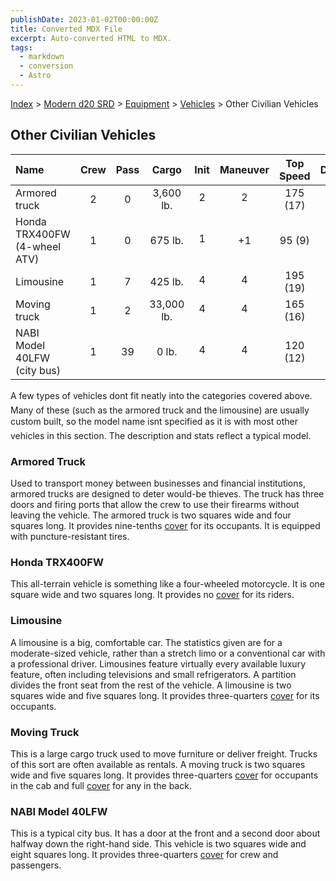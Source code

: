 ```yaml
---
publishDate: 2023-01-02T00:00:00Z
title: Converted MDX File
excerpt: Auto-converted HTML to MDX.
tags:
  - markdown
  - conversion
  - Astro
---
```






[Index](-index) > [Modern d20 SRD](modern-d20-srd-index) > [Equipment](modern-d20-srd-equipment-index) > [Vehicles](modern-d20-srd-equipment-equipment-vehicles) > Other Civilian Vehicles 




## Other Civilian Vehicles


| Name | Crew | Pass | Cargo | Init | Maneuver | Top Speed | Defense | Hardness | Hit Points | Size | Purchase DC | Restriction |
| :------ | :------: | :------: | :-------: | :------: | :----------: | :-----------: | :---------: | :----------: | :------------: | :------: | :-------------: | -------------: |
| Armored truck | 2 | 0 | 3,600 lb. | 2 | 2 | 175 (17) | 8 | 10 | 36 | H | 34 | Res (+2) |
| Honda TRX400FW (4-wheel ATV) | 1 | 0 | 675 lb. | 1 | +1 | 95 (9) | 9 | 5 | 22 | L | 23 | Lic (+1) |
| Limousine | 1 | 7 | 425 lb. | 4 | 4 | 195 (19) | 6 | 5 | 38 | G | 36 | Lic (+1) |
| Moving truck | 1 | 2 | 33,000 lb. | 4 | 4 | 165 (16) | 6 | 5 | 44 | G | 34 | Lic (+1) |
| NABI Model 40LFW (city bus) | 1 | 39 | 0 lb. | 4 | 4 | 120 (12) | 6 | 5 | 48 | G | 38 | Lic (+1) |




A few types of vehicles dont fit neatly into the categories covered above. Many of these (such as the armored truck and the limousine) are usually custom built, so the model name isnt specified as it is with most other vehicles in this section. The description and stats reflect a typical model.


### Armored Truck


Used to transport money between businesses and financial institutions, armored trucks are designed to deter would-be thieves. The truck has three doors and firing ports that allow the crew to use their firearms without leaving the vehicle. The armored truck is two squares wide and four squares long. It provides nine-tenths [cover](modern-d20-srd-combat-cover) for its occupants. It is equipped with puncture-resistant tires.



### Honda TRX400FW



This all-terrain vehicle is something like a four-wheeled motorcycle. It is one square wide and two squares long. It provides no [cover](modern-d20-srd-combat-cover) for its riders.



### Limousine



A limousine is a big, comfortable car. The statistics given are for a moderate-sized vehicle, rather than a stretch limo or a conventional car with a professional driver. Limousines feature virtually every available luxury feature, often including televisions and small refrigerators. A partition divides the front seat from the rest of the vehicle. A limousine is two squares wide and five squares long. It provides three-quarters [cover](modern-d20-srd-combat-cover) for its occupants.



### Moving Truck



This is a large cargo truck used to move furniture or deliver freight. Trucks of this sort are often available as rentals. A moving truck is two squares wide and five squares long. It provides three-quarters [cover](modern-d20-srd-combat-cover) for occupants in the cab and full [cover](modern-d20-srd-combat-cover) for any in the back.



### NABI Model 40LFW



This is a typical city bus. It has a door at the front and a second door about halfway down the right-hand side. This vehicle is two squares wide and eight squares long. It provides three-quarters [cover](modern-d20-srd-combat-cover) for crew and passengers.



